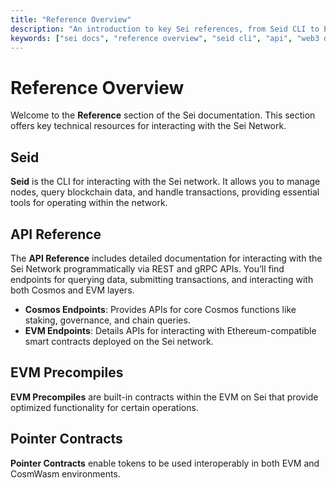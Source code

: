 ```yaml
---
title: "Reference Overview"
description: "An introduction to key Sei references, from Seid CLI to EVM precompiles and API details for Cosmos and EVM layers."
keywords: ["sei docs", "reference overview", "seid cli", "api", "web3 docs"]
---
```



# Reference Overview

Welcome to the **Reference** section of the Sei documentation. This section offers key technical resources for interacting with the Sei Network.

## Seid

**Seid** is the CLI for interacting with the Sei network. It allows you to manage nodes, query blockchain data, and handle transactions, providing essential tools for operating within the network.

## API Reference

The **API Reference** includes detailed documentation for interacting with the Sei Network programmatically via REST and gRPC APIs. You’ll find endpoints for querying data, submitting transactions, and interacting with both Cosmos and EVM layers.
- **Cosmos Endpoints**: Provides APIs for core Cosmos functions like staking, governance, and chain queries.
- **EVM Endpoints**: Details APIs for interacting with Ethereum-compatible smart contracts deployed on the Sei network.

## EVM Precompiles

**EVM Precompiles** are built-in contracts within the EVM on Sei that provide optimized functionality for certain operations.

## Pointer Contracts

**Pointer Contracts** enable tokens to be used interoperably in both EVM and CosmWasm environments.
